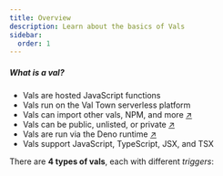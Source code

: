 ```yaml
---
title: Overview
description: Learn about the basics of Vals
sidebar:
  order: 1
---
```



##### What is a val?

- Vals are hosted JavaScript functions
- Vals run on the Val Town serverless platform
- Vals can import other vals, NPM, and more [↗](/reference/import)
- Vals can be public, unlisted, or private [↗](/reference/permissions)
- Vals are run via the Deno runtime [↗](/reference/runtime)
- Vals support JavaScript, TypeScript, JSX, and TSX

There are **4 types of vals**, each with different _triggers_:

<CardGrid>
  <LinkCard
    title="Script"
    description="Triggered manually"
    href="/types/script"
  />
  <LinkCard
    title="HTTP"
    description="Triggered by https requests. You can make APIs or websites"
    href="/types/http"
  />
  <LinkCard
    title="Cron"
    description="Triggered by a timer or cron expression"
    href="/types/cron"
  />
  <LinkCard
    title="Email"
    description="Triggered by an incoming email"
    href="/types/email"
  />
</CardGrid>
